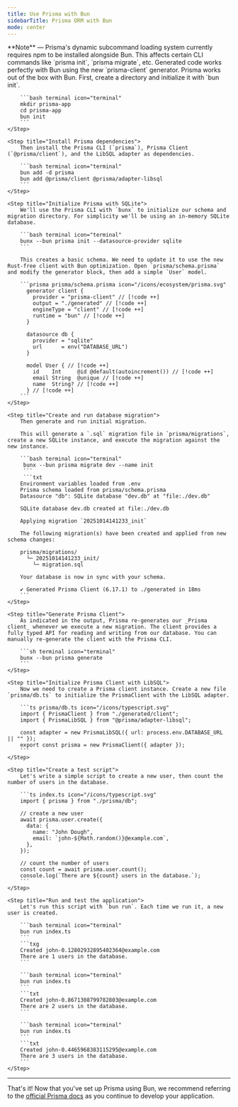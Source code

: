 ```yaml
---
title: Use Prisma with Bun
sidebarTitle: Prisma ORM with Bun
mode: center
---
```


<Note>
	**Note** — Prisma's dynamic subcommand loading system currently requires npm to be installed alongside Bun. This affects certain CLI commands like `prisma init`, `prisma migrate`, etc. Generated code works perfectly with Bun using the new `prisma-client` generator.
</Note>


<Steps>
	<Step title="Create a new project">
		Prisma works out of the box with Bun. First, create a directory and initialize it with `bun init`.

		```bash terminal icon="terminal"
		mkdir prisma-app
		cd prisma-app
		bun init
		```
	</Step>

	<Step title="Install Prisma dependencies">
		Then install the Prisma CLI (`prisma`), Prisma Client (`@prisma/client`), and the LibSQL adapter as dependencies.

		```bash terminal icon="terminal"
		bun add -d prisma
		bun add @prisma/client @prisma/adapter-libsql
		```
	</Step>

	<Step title="Initialize Prisma with SQLite">
		We'll use the Prisma CLI with `bunx` to initialize our schema and migration directory. For simplicity we'll be using an in-memory SQLite database.

		```bash terminal icon="terminal"
		bunx --bun prisma init --datasource-provider sqlite
		```

		This creates a basic schema. We need to update it to use the new Rust-free client with Bun optimization. Open `prisma/schema.prisma` and modify the generator block, then add a simple `User` model.

		```prisma prisma/schema.prisma icon="/icons/ecosystem/prisma.svg"
		  generator client {
		    provider = "prisma-client" // [!code ++]
		    output = "./generated" // [!code ++]
		    engineType = "client" // [!code ++]
		    runtime = "bun" // [!code ++]
		  }

		  datasource db {
		    provider = "sqlite"
		    url      = env("DATABASE_URL")
		  }

		  model User { // [!code ++]
		    id    Int     @id @default(autoincrement()) // [!code ++]
		    email String  @unique // [!code ++] 
		    name  String? // [!code ++]
		  } // [!code ++]
		```
	</Step>

	<Step title="Create and run database migration">
		Then generate and run initial migration.

		This will generate a `.sql` migration file in `prisma/migrations`, create a new SQLite instance, and execute the migration against the new instance.

		```bash terminal icon="terminal"
		 bunx --bun prisma migrate dev --name init
		 ```
		 ```txt
		Environment variables loaded from .env
		Prisma schema loaded from prisma/schema.prisma
		Datasource "db": SQLite database "dev.db" at "file:./dev.db"

		SQLite database dev.db created at file:./dev.db

		Applying migration `20251014141233_init`

		The following migration(s) have been created and applied from new schema changes:

		prisma/migrations/
		  └─ 20251014141233_init/
		    └─ migration.sql

		Your database is now in sync with your schema.

		✔ Generated Prisma Client (6.17.1) to ./generated in 18ms
		```
	</Step>

	<Step title="Generate Prisma Client">
		As indicated in the output, Prisma re-generates our _Prisma client_ whenever we execute a new migration. The client provides a fully typed API for reading and writing from our database. You can manually re-generate the client with the Prisma CLI.

		```sh terminal icon="terminal"
		bunx --bun prisma generate
		```
	</Step>

	<Step title="Initialize Prisma Client with LibSQL">
		Now we need to create a Prisma client instance. Create a new file `prisma/db.ts` to initialize the PrismaClient with the LibSQL adapter.

		```ts prisma/db.ts icon="/icons/typescript.svg"
		import { PrismaClient } from "./generated/client";
		import { PrismaLibSQL } from "@prisma/adapter-libsql";

		const adapter = new PrismaLibSQL({ url: process.env.DATABASE_URL || "" });
		export const prisma = new PrismaClient({ adapter });
		```
	</Step>

	<Step title="Create a test script">
		Let's write a simple script to create a new user, then count the number of users in the database.

		```ts index.ts icon="/icons/typescript.svg"
		import { prisma } from "./prisma/db";

		// create a new user
		await prisma.user.create({
		  data: {
		    name: "John Dough",
		    email: `john-${Math.random()}@example.com`,
		  },
		});

		// count the number of users
		const count = await prisma.user.count();
		console.log(`There are ${count} users in the database.`);
		```
	</Step>

	<Step title="Run and test the application">
		Let's run this script with `bun run`. Each time we run it, a new user is created.

		```bash terminal icon="terminal"
		bun run index.ts
		```
		```txg
		Created john-0.12802932895402364@example.com
		There are 1 users in the database.
		```

		```bash terminal icon="terminal"
		bun run index.ts
		```
		```txt
		Created john-0.8671308799782803@example.com
		There are 2 users in the database.
		```

		```bash terminal icon="terminal"
		bun run index.ts
		```
		```txt
		Created john-0.4465968383115295@example.com
		There are 3 users in the database.
		```
	</Step>
</Steps>

---

That's it! Now that you've set up Prisma using Bun, we recommend referring to the [official Prisma docs](https://www.prisma.io/docs/concepts/components/prisma-client) as you continue to develop your application.
